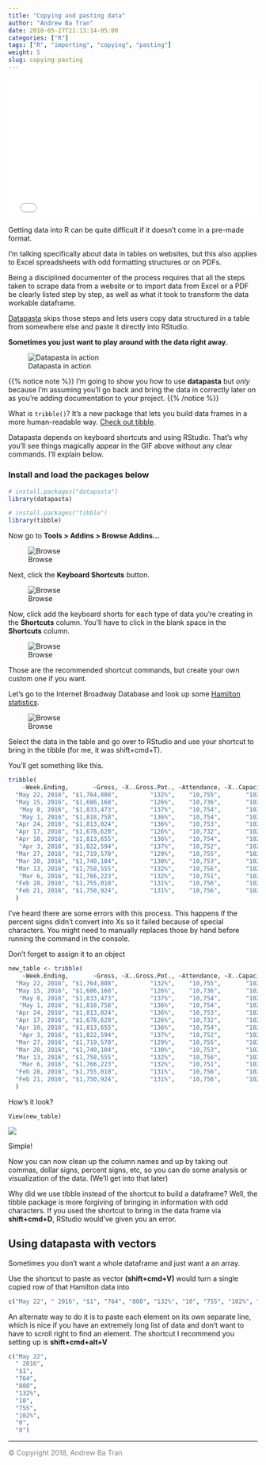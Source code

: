 ```yaml
---
title: "Copying and pasting data"
author: "Andrew Ba Tran"
date: 2018-05-27T21:13:14-05:00
categories: ["R"]
tags: ["R", "importing", "copying", "pasting"]
weight: 5
slug: copying-pasting
---
```



<div style="position: relative; padding-bottom: 56.25%; height: 0; overflow: hidden;">
  <iframe src="//www.youtube.com/embed/3W9m2iyfoGk?t=2s" style="position: absolute; top: 0; left: 0; width: 100%; height: 100%; border:0; encrypted-media" allowfullscreen title="YouTube Video"></iframe>
</div>



Getting data into R can be quite difficult if it doesn't come in a pre-made format.

I'm talking specifically about data in tables on websites, but this also applies to Excel spreadsheets with odd formatting structures or on PDFs.

Being a disciplined documenter of the process requires that all the steps taken to scrape data from a website or to import data from Excel or a PDF be clearly listed step by step, as well as what it took to transform the data workable dataframe.

[Datapasta](https://github.com/MilesMcBain/datapasta) skips those steps and lets users copy data structured in a table from somewhere else and paste it directly into RStudio. 

**Sometimes you just want to play around with the data right away.**

![Datapasta in action](/importing_exporting/copying_pasting/images/datapasta.gif)

{{% notice note %}}
I'm going to show you how to use **datapasta** but *only* because I'm assuming you'll go back and bring the data in correctly later on as you're adding documentation to your project.
{{% /notice %}}

What is `tribble()`? It's a new package that lets you build data frames in a more human-readable way. [Check out tibble](https://cran.r-project.org/web/packages/tibble/vignettes/tibble.html).

Datapasta depends on keyboard shortcuts and using RStudio. That's why you'll see things magically appear in the GIF above without any clear commands. I'll explain below.

### Install and load the packages below

```r
# install.packages("datapasta")
library(datapasta)

# install.packages("tibble")
library(tibble)
```

Now go to **Tools > Addins > Browse Addins...**

![Browse](/importing_exporting/copying_pasting/images/datapasta1.png)

Next, click the **Keyboard Shortcuts** button.

![Browse](/importing_exporting/copying_pasting/images/datapasta2.png)

Now, click add the keyboard shorts for each type of data you're creating in the  **Shortcuts** column. You'll have to click in the blank space in the **Shortcuts** column.

![Browse](/importing_exporting/copying_pasting/images/datap.png)


Those are the recommended shortcut commands, but create your own custom one if you want.

Let's go to the Internet Broadway Database and look up some [Hamilton statistics](https://www.ibdb.com/grosses-production/hamilton-499521/1).

![Browse](/importing_exporting/copying_pasting/images/datapasta4.png)

Select the data in the table and go over to RStudio and use your shortcut to bring in the tibble (for me, it was shift+cmd+T).

You'll get something like this.

```r
tribble(
    ~Week.Ending,       ~Gross, ~X..Gross.Pot., ~Attendance, ~X..Capacity, ~X..Previews, ~X..Perf.,
  "May 22, 2016", "$1,764,808",         "132%",    "10,755",       "102%",            0,         8,
  "May 15, 2016", "$1,686,168",         "126%",    "10,736",       "102%",            0,         8,
   "May 8, 2016", "$1,833,473",         "137%",    "10,754",       "102%",            0,         8,
   "May 1, 2016", "$1,818,758",         "136%",    "10,754",       "102%",            0,         8,
  "Apr 24, 2016", "$1,813,024",         "136%",    "10,753",       "102%",            0,         8,
  "Apr 17, 2016", "$1,678,620",         "126%",    "10,732",       "102%",            0,         8,
  "Apr 10, 2016", "$1,813,655",         "136%",    "10,754",       "102%",            0,         8,
   "Apr 3, 2016", "$1,822,594",         "137%",    "10,752",       "102%",            0,         8,
  "Mar 27, 2016", "$1,719,570",         "129%",    "10,755",       "102%",            0,         8,
  "Mar 20, 2016", "$1,740,104",         "130%",    "10,753",       "102%",            0,         8,
  "Mar 13, 2016", "$1,758,555",         "132%",    "10,756",       "102%",            0,         8,
   "Mar 6, 2016", "$1,766,223",         "132%",    "10,751",       "102%",            0,         8,
  "Feb 28, 2016", "$1,755,010",         "131%",    "10,756",       "102%",            0,         8,
  "Feb 21, 2016", "$1,750,924",         "131%",    "10,756",       "102%",            0,         8
  )
```


I've heard there are some errors with this process. This happens if the percent signs didn't convert into Xs so it failed because of special characters. You might need to manually replaces those by hand before running the command in the console.

Don't forget to assign it to an object

```r
new_table <- tribble(
    ~Week.Ending,       ~Gross, ~X..Gross.Pot., ~Attendance, ~X..Capacity, ~X..Previews, ~X..Perf.,
  "May 22, 2016", "$1,764,808",         "132%",    "10,755",       "102%",            0,         8,
  "May 15, 2016", "$1,686,168",         "126%",    "10,736",       "102%",            0,         8,
   "May 8, 2016", "$1,833,473",         "137%",    "10,754",       "102%",            0,         8,
   "May 1, 2016", "$1,818,758",         "136%",    "10,754",       "102%",            0,         8,
  "Apr 24, 2016", "$1,813,024",         "136%",    "10,753",       "102%",            0,         8,
  "Apr 17, 2016", "$1,678,620",         "126%",    "10,732",       "102%",            0,         8,
  "Apr 10, 2016", "$1,813,655",         "136%",    "10,754",       "102%",            0,         8,
   "Apr 3, 2016", "$1,822,594",         "137%",    "10,752",       "102%",            0,         8,
  "Mar 27, 2016", "$1,719,570",         "129%",    "10,755",       "102%",            0,         8,
  "Mar 20, 2016", "$1,740,104",         "130%",    "10,753",       "102%",            0,         8,
  "Mar 13, 2016", "$1,758,555",         "132%",    "10,756",       "102%",            0,         8,
   "Mar 6, 2016", "$1,766,223",         "132%",    "10,751",       "102%",            0,         8,
  "Feb 28, 2016", "$1,755,010",         "131%",    "10,756",       "102%",            0,         8,
  "Feb 21, 2016", "$1,750,924",         "131%",    "10,756",       "102%",            0,         8
  )

```

How's it look?

```
View(new_table)

```

![](/importing_exporting/copying_pasting/images/new_table.png)

Simple!

Now you can now clean up the column names and up by taking out commas, dollar signs, percent signs, etc, so you can do some analysis or visualization of the data. (We'll get into that later)

Why did we use tibble instead of the shortcut to build a dataframe? Well, the tibble package is more forgiving of bringing in information with odd characters. If you used the shortcut to bring in the data frame via **shift+cmd+D**, RStudio would've given you an error.

## Using datapasta with vectors

Sometimes you don't want a whole dataframe and just want a an array.

Use the shortcut to paste as vector **(shift+cmd+V)** would turn a single copied row of that Hamilton data into 

```r
c("May 22", " 2016", "$1", "764", "808", "132%", "10", "755", "102%", "0", "8")
```

An alternate way to do it is to paste each element on its own separate line, which is nice if you have an extremely long list of data and don't want to have to scroll right to find an element. The shortcut I recommend you setting up is **shift+cmd+alt+V**

```r
c("May 22",
  " 2016",
  "$1",
  "764",
  "808",
  "132%",
  "10",
  "755",
  "102%",
  "0",
  "8")
```


-----

<span style="color:gray">© Copyright 2018, Andrew Ba Tran</span>
